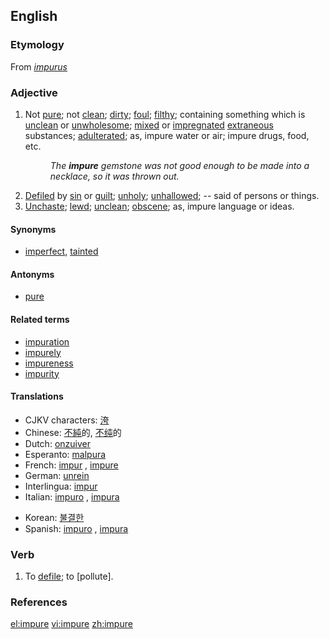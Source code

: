 ==English==

===Etymology===
From {{L.}} ''[[impurus]]''

===Adjective===
{{en-adj-more}}

# Not [[pure]]; not [[clean]]; [[dirty]]; [[foul]]; [[filthy]]; containing something which is [[unclean]] or [[unwholesome]]; [[mixed]] or [[impregnate]]d [[extraneous]] substances; [[adulterate]]d; as, impure water or air; impure drugs, food, etc.
#: ''The '''impure''' gemstone was not good enough to be made into a necklace, so it was thrown out.''
# [[defile|Defiled]] by [[sin]] or [[guilt]]; [[unholy]]; [[unhallowed]]; -- said of persons or things.
# [[unchaste|Unchaste]]; [[lewd]]; [[unclean]]; [[obscene]]; as, impure language or ideas.

====Synonyms====
*[[imperfect]], [[tainted]]

====Antonyms====
*[[pure]]

====Related terms====
*[[impuration]]
*[[impurely]]
*[[impureness]]
*[[impurity]]

====Translations====
{{top}}
*CJKV characters: [[洿]]
*Chinese: [[不純]]的, [[不纯]]的
*Dutch: [[onzuiver]]
*Esperanto: [[malpura]]
*French: [[impur]] {{m}}, [[#French|impure]] {{f}}
*German: [[unrein]]
*Interlingua: [[impur]]
*Italian: [[impuro]] {{m}}, [[impura]] {{f}}
{{mid}}
*Korean: [[불결한]]
*Spanish: [[impuro]] {{m}}, [[impura]] {{f}}
{{bottom}}

===Verb===
{{en-infl-reg-other-e|impur|e|}}

# {{transitive}} {{obsolete}} To [[defile]]; to [pollute].

===References===
{{R:Century 1911}}
{{R:Webster 1913}}

[[el:impure]]
[[vi:impure]]
[[zh:impure]]